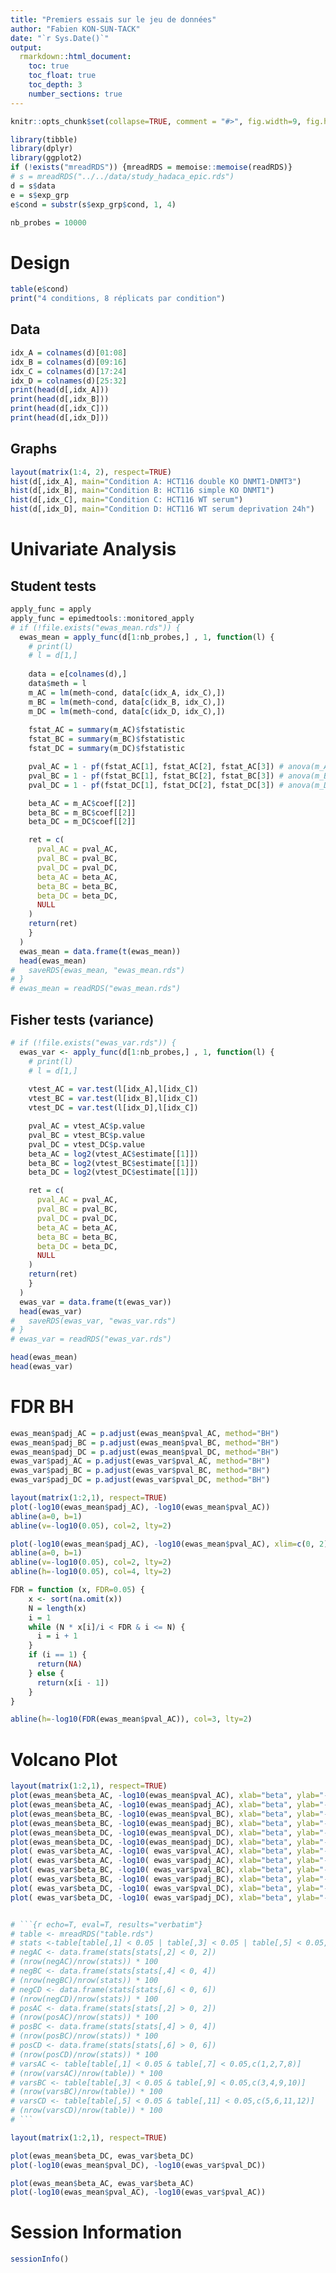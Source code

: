 ```yaml
---
title: "Premiers essais sur le jeu de données"
author: "Fabien KON-SUN-TACK"
date: "`r Sys.Date()`"
output:
  rmarkdown::html_document:
    toc: true
    toc_float: true
    toc_depth: 3
    number_sections: true
---
```


```r
knitr::opts_chunk$set(collapse=TRUE, comment = "#>", fig.width=9, fig.height=6, eval=TRUE, echo=FALSE, results="hide")
```

```r
library(tibble)
library(dplyr)
library(ggplot2)
if (!exists("mreadRDS")) {mreadRDS = memoise::memoise(readRDS)}
# s = mreadRDS("../../data/study_hadaca_epic.rds")
d = s$data
e = s$exp_grp
e$cond = substr(s$exp_grp$cond, 1, 4)

nb_probes = 10000
```

# Design 

```r
table(e$cond)
print("4 conditions, 8 réplicats par condition")
```

## Data
```r
idx_A = colnames(d)[01:08]
idx_B = colnames(d)[09:16]
idx_C = colnames(d)[17:24]
idx_D = colnames(d)[25:32]
print(head(d[,idx_A]))
print(head(d[,idx_B]))
print(head(d[,idx_C]))
print(head(d[,idx_D]))
```

## Graphs
```r
layout(matrix(1:4, 2), respect=TRUE)
hist(d[,idx_A], main="Condition A: HCT116 double KO DNMT1-DNMT3")
hist(d[,idx_B], main="Condition B: HCT116 simple KO DNMT1")
hist(d[,idx_C], main="Condition C: HCT116 WT serum")
hist(d[,idx_D], main="Condition D: HCT116 WT serum deprivation 24h")
```

# Univariate Analysis

## Student tests

```r
apply_func = apply
apply_func = epimedtools::monitored_apply
# if (!file.exists("ewas_mean.rds")) {
  ewas_mean = apply_func(d[1:nb_probes,] , 1, function(l) {  
    # print(l)
    # l = d[1,]
    
    data = e[colnames(d),]
    data$meth = l
    m_AC = lm(meth~cond, data[c(idx_A, idx_C),])
    m_BC = lm(meth~cond, data[c(idx_B, idx_C),])
    m_DC = lm(meth~cond, data[c(idx_D, idx_C),])
  
    fstat_AC = summary(m_AC)$fstatistic
    fstat_BC = summary(m_BC)$fstatistic
    fstat_DC = summary(m_DC)$fstatistic

    pval_AC = 1 - pf(fstat_AC[1], fstat_AC[2], fstat_AC[3]) # anova(m_AC)[1,5]
    pval_BC = 1 - pf(fstat_BC[1], fstat_BC[2], fstat_BC[3]) # anova(m_BC)[1,5]
    pval_DC = 1 - pf(fstat_DC[1], fstat_DC[2], fstat_DC[3]) # anova(m_DC)[1,5]

    beta_AC = m_AC$coef[[2]]
    beta_BC = m_BC$coef[[2]]
    beta_DC = m_DC$coef[[2]]

    ret = c(
      pval_AC = pval_AC,
      pval_BC = pval_BC,
      pval_DC = pval_DC,
      beta_AC = beta_AC,
      beta_BC = beta_BC,
      beta_DC = beta_DC,
      NULL
    )
    return(ret)
    }
  )
  ewas_mean = data.frame(t(ewas_mean))
  head(ewas_mean)
#   saveRDS(ewas_mean, "ewas_mean.rds")
# }
# ewas_mean = readRDS("ewas_mean.rds")

```


## Fisher tests (variance)

```r
# if (!file.exists("ewas_var.rds")) {
  ewas_var <- apply_func(d[1:nb_probes,] , 1, function(l) {  
    # print(l)
    # l = d[1,]
  
    vtest_AC = var.test(l[idx_A],l[idx_C])
    vtest_BC = var.test(l[idx_B],l[idx_C])
    vtest_DC = var.test(l[idx_D],l[idx_C])

    pval_AC = vtest_AC$p.value 
    pval_BC = vtest_BC$p.value 
    pval_DC = vtest_DC$p.value 
    beta_AC = log2(vtest_AC$estimate[[1]])
    beta_BC = log2(vtest_BC$estimate[[1]])
    beta_DC = log2(vtest_DC$estimate[[1]])

    ret = c(
      pval_AC = pval_AC,
      pval_BC = pval_BC,
      pval_DC = pval_DC,
      beta_AC = beta_AC,
      beta_BC = beta_BC,
      beta_DC = beta_DC,
      NULL
    )
    return(ret)
    }
  )
  ewas_var = data.frame(t(ewas_var))
  head(ewas_var)
#   saveRDS(ewas_var, "ewas_var.rds")
# }
# ewas_var = readRDS("ewas_var.rds")
```


```r
head(ewas_mean)
head(ewas_var)
```

# FDR BH

```r
ewas_mean$padj_AC = p.adjust(ewas_mean$pval_AC, method="BH")
ewas_mean$padj_BC = p.adjust(ewas_mean$pval_BC, method="BH")
ewas_mean$padj_DC = p.adjust(ewas_mean$pval_DC, method="BH")
ewas_var$padj_AC = p.adjust(ewas_var$pval_AC, method="BH")
ewas_var$padj_BC = p.adjust(ewas_var$pval_BC, method="BH")
ewas_var$padj_DC = p.adjust(ewas_var$pval_DC, method="BH")
```

```r
layout(matrix(1:2,1), respect=TRUE)
plot(-log10(ewas_mean$padj_AC), -log10(ewas_mean$pval_AC))
abline(a=0, b=1)
abline(v=-log10(0.05), col=2, lty=2)

plot(-log10(ewas_mean$padj_AC), -log10(ewas_mean$pval_AC), xlim=c(0, 2), ylim=c(0, 2), )
abline(a=0, b=1)
abline(v=-log10(0.05), col=2, lty=2)
abline(h=-log10(0.05), col=4, lty=2)

FDR = function (x, FDR=0.05) {
    x <- sort(na.omit(x))
    N = length(x)
    i = 1
    while (N * x[i]/i < FDR & i <= N) {
      i = i + 1
    }
    if (i == 1) {
      return(NA)      
    } else {
      return(x[i - 1])
    }
}

abline(h=-log10(FDR(ewas_mean$pval_AC)), col=3, lty=2)
```

# Volcano Plot
```r
layout(matrix(1:2,1), respect=TRUE)
plot(ewas_mean$beta_AC, -log10(ewas_mean$pval_AC), xlab="beta", ylab="-log10(pval)", main="cond A vs. cond C, mean")
plot(ewas_mean$beta_AC, -log10(ewas_mean$padj_AC), xlab="beta", ylab="-log10(padj)", main="cond A vs. cond C, mean")
plot(ewas_mean$beta_BC, -log10(ewas_mean$pval_BC), xlab="beta", ylab="-log10(pval)", main="cond B vs. cond C, mean")
plot(ewas_mean$beta_BC, -log10(ewas_mean$padj_BC), xlab="beta", ylab="-log10(padj)", main="cond B vs. cond C, mean")
plot(ewas_mean$beta_DC, -log10(ewas_mean$pval_DC), xlab="beta", ylab="-log10(pval)", main="cond D vs. cond C, mean")
plot(ewas_mean$beta_DC, -log10(ewas_mean$padj_DC), xlab="beta", ylab="-log10(padj)", main="cond D vs. cond C, mean")
plot( ewas_var$beta_AC, -log10( ewas_var$pval_AC), xlab="beta", ylab="-log10(pval)", main="cond A vs. cond C, _var")
plot( ewas_var$beta_AC, -log10( ewas_var$padj_AC), xlab="beta", ylab="-log10(padj)", main="cond A vs. cond C, _var")
plot( ewas_var$beta_BC, -log10( ewas_var$pval_BC), xlab="beta", ylab="-log10(pval)", main="cond B vs. cond C, _var")
plot( ewas_var$beta_BC, -log10( ewas_var$padj_BC), xlab="beta", ylab="-log10(padj)", main="cond B vs. cond C, _var")
plot( ewas_var$beta_DC, -log10( ewas_var$pval_DC), xlab="beta", ylab="-log10(pval)", main="cond D vs. cond C, _var")
plot( ewas_var$beta_DC, -log10( ewas_var$padj_DC), xlab="beta", ylab="-log10(padj)", main="cond D vs. cond C, _var")


# ```{r echo=T, eval=T, results="verbatim"}
# table <- mreadRDS("table.rds")
# stats <-table[table[,1] < 0.05 | table[,3] < 0.05 | table[,5] < 0.05, 1:6]
# negAC <- data.frame(stats[stats[,2] < 0, 2])
# (nrow(negAC)/nrow(stats)) * 100
# negBC <- data.frame(stats[stats[,4] < 0, 4])
# (nrow(negBC)/nrow(stats)) * 100
# negCD <- data.frame(stats[stats[,6] < 0, 6])
# (nrow(negCD)/nrow(stats)) * 100
# posAC <- data.frame(stats[stats[,2] > 0, 2])
# (nrow(posAC)/nrow(stats)) * 100
# posBC <- data.frame(stats[stats[,4] > 0, 4])
# (nrow(posBC)/nrow(stats)) * 100
# posCD <- data.frame(stats[stats[,6] > 0, 6])
# (nrow(posCD)/nrow(stats)) * 100
# varsAC <- table[table[,1] < 0.05 & table[,7] < 0.05,c(1,2,7,8)]
# (nrow(varsAC)/nrow(table)) * 100
# varsBC <- table[table[,3] < 0.05 & table[,9] < 0.05,c(3,4,9,10)]
# (nrow(varsBC)/nrow(table)) * 100
# varsCD <- table[table[,5] < 0.05 & table[,11] < 0.05,c(5,6,11,12)]
# (nrow(varsCD)/nrow(table)) * 100
# ```
```


```r
layout(matrix(1:2,1), respect=TRUE)

plot(ewas_mean$beta_DC, ewas_var$beta_DC)
plot(-log10(ewas_mean$pval_DC), -log10(ewas_var$pval_DC))

plot(ewas_mean$beta_AC, ewas_var$beta_AC)
plot(-log10(ewas_mean$pval_AC), -log10(ewas_var$pval_AC))


```




# Session Information

```r
sessionInfo()
```

